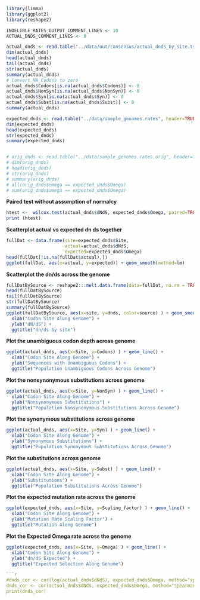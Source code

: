 
```r
library(limma)
library(ggplot2)
library(reshape2)

INDELIBLE_RATES_OUTPUT_COMMENT_LINES <- 10
ACTUAL_DNDS_COMMENT_LINES <- 0

actual_dnds <- read.table("../data/out/consensus/actual_dnds_by_site.tsv", header=TRUE, na.strings="None", skip=ACTUAL_DNDS_COMMENT_LINES)
dim(actual_dnds)
head(actual_dnds)
tail(actual_dnds)
str(actual_dnds)
summary(actual_dnds)
# Convert NA Codons to zero
actual_dnds$Codons[is.na(actual_dnds$Codons)] <- 0
actual_dnds$NonSyn[is.na(actual_dnds$NonSyn)] <- 0
actual_dnds$Syn[is.na(actual_dnds$Syn)] <- 0
actual_dnds$Subst[is.na(actual_dnds$Subst)] <- 0
summary(actual_dnds)

expected_dnds <- read.table("../data/sample_genomes.rates", header=TRUE, sep=',')
dim(expected_dnds)
head(expected_dnds)
str(expected_dnds)
summary(expected_dnds)


# orig_dnds <- read.table("../data/sample_genomes.rates.orig", header=TRUE, sep=',')
# dim(orig_dnds)
# head(orig_dnds)
# str(orig_dnds)
# summary(orig_dnds)
# all(orig_dnds$omega == expected_dnds$Omega)
# sum(orig_dnds$omega == expected_dnds$Omega)
```

**Paired test without assumption of normalcy**

```r
htest <-  wilcox.test(actual_dnds$dNdS, expected_dnds$Omega, paired=TRUE, exact=TRUE, na.action="na.exclude")
print (htest)
```

**Scatterplot actual vs expected dn ds together**

```r
fullDat <- data.frame(site=expected_dnds$Site,
                      actual=actual_dnds$dNdS, 
                      expected=expected_dnds$Omega)
head(fullDat[!is.na(fullDat$actual),])
ggplot(fullDat, aes(x=actual, y=expected)) + geom_smooth(method=lm)
```

**Scatterplot the dn/ds across the genome**

```r
fullDatBySource <- reshape2:::melt.data.frame(data=fullDat, na.rm = TRUE, id.vars="site", variable.name="source", value.name="dnds")
head(fullDatBySource)
tail(fullDatBySource)
str(fullDatBySource)
summary(fullDatBySource)
ggplot(fullDatBySource, aes(x=site, y=dnds, color=source) ) + geom_smooth() + 
  xlab("Codon Site Along Genome") + 
  ylab("dN/dS") + 
  ggtitle("dn/ds by site")
```

**Plot the unambiguous codon depth across genome**

```r
ggplot(actual_dnds, aes(x=Site, y=Codons) ) + geom_line() + 
  xlab("Codon Site Along Genome") + 
  ylab("Sequences with Unambiguous Codons") + 
  ggtitle("Population Unambiguous Codons Across Genome")
```

**Plot the nonsynonymous substitutions across genome**

```r
ggplot(actual_dnds, aes(x=Site, y=NonSyn) ) + geom_line() + 
  xlab("Codon Site Along Genome") + 
  ylab("Nonsynonymous Substitutions") + 
  ggtitle("Population Nonsynonymous Substitutions Across Genome")
```

**Plot the synonymous substitutions across genome**

```r
ggplot(actual_dnds, aes(x=Site, y=Syn) ) + geom_line() + 
  xlab("Codon Site Along Genome") + 
  ylab("Synonymous Substitutions") + 
  ggtitle("Population Synonymous Substitutions Across Genome")
```

**Plot the substitutions across genome**

```r
ggplot(actual_dnds, aes(x=Site, y=Subst) ) + geom_line() + 
  xlab("Codon Site Along Genome") + 
  ylab("Substitutions") + 
  ggtitle("Population Substitutions Across Genome")
```

**Plot the expected mutation rate across the genome**

```r
ggplot(expected_dnds, aes(x=Site, y=Scaling_factor) ) + geom_line() + 
  xlab("Codon Site Along Genome") + 
  ylab("Mutation Rate Scaling Factor") + 
  ggtitle("Mutation Along Genome")
```

**Plot the Expected Omega rate across the genome**

```r
ggplot(expected_dnds, aes(x=Site, y=Omega) ) + geom_line() + 
  xlab("Codon Site Along Genome") + 
  ylab("dn/dS Expected") + 
  ggtitle("Expected Selection Along Genome")

```r
#dnds_cor <- cor(log(actual_dnds$dNdS), expected_dnds$Omega, method="spearman", use="pairwise.complete.obs")
dnds_cor <- cor(actual_dnds$dNdS, expected_dnds$Omega, method="spearman", use="complete.obs")
print(dnds_cor)
```


